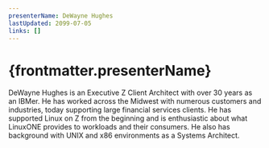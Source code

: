 ```yaml
---
presenterName: DeWayne Hughes
lastUpdated: 2099-07-05
links: []
---
```


# {frontmatter.presenterName}

DeWayne Hughes is an Executive Z Client Architect with over 30 years as an IBMer. He has worked across the Midwest with numerous customers and industries, today supporting large financial services clients. He has supported Linux on Z from the beginning and is enthusiastic about what LinuxONE provides to workloads and their consumers. He also has background with UNIX and x86 environments as a Systems Architect.
